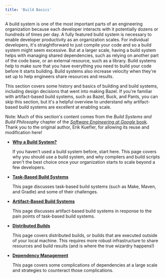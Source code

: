 ```yaml
---
title: 'Build Basics'
---
```


A build system is one of the most important parts of an engineering organization
because each developer interacts with it potentially dozens or hundreds of times
per day. A fully featured build system is necessary to enable developer
productivity as an organization scales. For individual developers, it's
straightforward to just compile your code and so a build system might seem
excessive. But at a larger scale, having a build system helps with managing
shared dependencies, such as relying on another part of the code base, or an
external resource, such as a library. Build systems help to make sure that you
have everything you need to build your code before it starts building. Build
systems also increase velocity when they're set up to help engineers share
resources and results.

This section covers some history and basics of building and build systems,
including design decisions that went into making Bazel. If you're
familiar with artifact-based build systems, such as Bazel, Buck, and Pants, you
can skip this section, but it's a helpful overview to understand why
artifact-based build systems are excellent at enabling scale.

Note: Much of this section's content comes from the _Build Systems and
Build Philosophy_ chapter of the
[_Software Engineering at Google_ book](https://abseil.io/resources/swe-book/html/ch18.html).
Thank you to the original author, Erik Kuefler, for allowing its reuse and
modification here!

*   **[Why a Build System?](/versions/7.2.0/basics/build-systems)**

    If you haven't used a build system before, start here. This page covers why
    you should use a build system, and why compilers and build scripts aren't
    the best choice once your organization starts to scale beyond a few
    developers.

*   **[Task-Based Build Systems](/versions/7.2.0/basics/task-based-builds)**

    This page discusses task-based build systems (such as Make, Maven, and
    Gradle) and some of their challenges.

*   **[Artifact-Based Build Systems](/versions/7.2.0/basics/artifact-based-builds)**

    This page discusses artifact-based build systems in response to the pain
    points of task-based build systems.

*   **[Distributed Builds](/versions/7.2.0/basics/distributed-builds)**

    This page covers distributed builds, or builds that are executed outside of
    your local machine. This requires more robust infrastructure to share
    resources and build results (and is where the true wizardry happens!)

*   **[Dependency Management](/versions/7.2.0/basics/dependencies)**

    This page covers some complications of dependencies at a large scale and
    strategies to counteract those complications.
